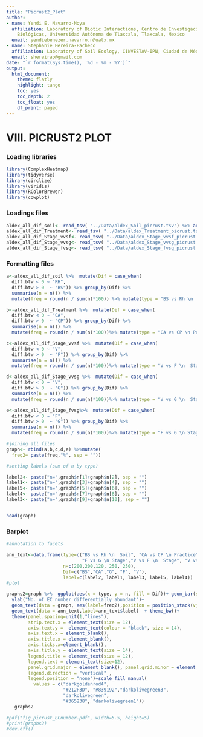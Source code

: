 ```yaml
---
title: "Picrust2_Plot"
author:
- name: Yendi E. Navarro-Noya
  affiliation: Laboratory of Biotic Interactions, Centro de Investigación en Ciencias
    Biológicas, Universidad Autónoma de Tlaxcala, Tlaxcala, Mexico
  email: yendiebenezer.navarro.n@uatx.mx
- name: Stephanie Hereira-Pacheco
  affiliation: Laboratory of Soil Ecology, CINVESTAV-IPN, Ciudad de México, Mexico
  email: shereirap@gmail.com
date: "`r format(Sys.time(), '%d - %m - %Y')`"
output:
  html_document:
    theme: flatly
    highlight: tango
    toc: yes
    toc_depth: 2
    toc_float: yes
    df_print: paged
---
```


# VIII. PICRUST2 PLOT

### Loading libraries

```r
library(ComplexHeatmap)
library(tidyverse)
library(circlize)
library(viridis)
library(RColorBrewer)
library(cowplot)
```

### Loadings files

```r

aldex_all_dif_soil<- read_tsv( "../Data/aldex_Soil_picrust.tsv") %>% arrange(diff.btw)
aldex_all_dif_Treatment<- read_tsv( "../Data/aldex_Treatment_picrust.tsv")%>% arrange(diff.btw)
aldex_all_dif_Stage_vvsf<- read_tsv( "../Data/aldex_Stage_vvsf_picrust.tsv")%>% arrange(diff.btw)
aldex_all_dif_Stage_vvsg<- read_tsv( "../Data/aldex_Stage_vvsg_picrust.tsv")%>% arrange(diff.btw)
aldex_all_dif_Stage_fvsg<- read_tsv( "../Data/aldex_Stage_fvsg_picrust.tsv")%>% arrange(diff.btw)


```

### Formatting files

```r
a<-aldex_all_dif_soil %>%  mutate(Dif = case_when(
  diff.btw < 0 ~ "RH",
  diff.btw > 0  ~ "BS")) %>% group_by(Dif) %>%
  summarise(n = n()) %>% 
  mutate(freq = round(n / sum(n)*100)) %>% mutate(type = "BS vs Rh \n  Soil")

b<-aldex_all_dif_Treatment %>%  mutate(Dif = case_when(
  diff.btw < 0 ~ "CA",
  diff.btw > 0  ~ "CP")) %>% group_by(Dif) %>%
  summarise(n = n()) %>%
  mutate(freq = round(n / sum(n)*100))%>% mutate(type = "CA vs CP \n Practice")

c<-aldex_all_dif_Stage_vvsf %>%  mutate(Dif = case_when(
  diff.btw < 0 ~ "V",
  diff.btw > 0  ~ "F")) %>% group_by(Dif) %>%
  summarise(n = n()) %>%
  mutate(freq = round(n / sum(n)*100))%>% mutate(type = "V vs F \n  Stage")

d<-aldex_all_dif_Stage_vvsg %>%  mutate(Dif = case_when(
  diff.btw < 0 ~ "V",
  diff.btw > 0  ~ "G")) %>% group_by(Dif) %>%
  summarise(n = n()) %>%
  mutate(freq = round(n / sum(n)*100))%>% mutate(type = "V vs G \n  Stage")

e<-aldex_all_dif_Stage_fvsg%>%  mutate(Dif = case_when(
  diff.btw < 0 ~ "F",
  diff.btw > 0  ~ "G")) %>% group_by(Dif) %>%
  summarise(n = n()) %>%
  mutate(freq = round(n / sum(n)*100))%>% mutate(type = "F vs G \n Stage")

#joining all files
graph<- rbind(a,b,c,d,e) %>%mutate(
  freq2= paste(freq,"%", sep = ""))

#setting labels (sum of n by type)

label2<- paste("n=",graph$n[1]+graph$n[2], sep = "")
label1<- paste("n=",graph$n[3]+graph$n[4], sep = "")
label5<- paste("n=",graph$n[5]+graph$n[6], sep = "")
label4<- paste("n=",graph$n[7]+graph$n[8], sep = "")
label3<- paste("n=",graph$n[9]+graph$n[10], sep = "")


head(graph)
```

### Barplot

```r

#annotation to facets

ann_text<-data.frame(type=c("BS vs Rh \n  Soil", "CA vs CP \n Practice",
                            "F vs G \n Stage","V vs F \n  Stage", "V vs G \n  Stage"),
                     n=c(200,200,120, 250, 250),
                     Dif=c("BS","CA","G", "F", "V"),
                     label=c(label2, label1, label3, label5, label4))
#plot

graphs2=graph %>%  ggplot(aes(x = type, y = n, fill = Dif))+ geom_bar(stat = "identity",color="black")+facet_wrap(vars(type), scales = "free_x", ncol = 5)+
  ylab("No. of EC number differentially abundant")+
  geom_text(data = graph, aes(label=freq2),position = position_stack(vjust = 0.5),  size=4, color = "gold3", fontface="bold")+
  geom_text(data = ann_text,label=ann_text$label)  + theme_bw()+
  theme(panel.spacing=unit(1,"lines"), 
        strip.text.x = element_text(size = 12),
        axis.text.y =  element_text(colour = "black", size = 14),
        axis.text.x = element_blank(),
        axis.title.x = element_blank(), 
        axis.ticks.x=element_blank(), 
        axis.title.y = element_text(size = 14), 
        legend.title = element_text(size = 12),
        legend.text = element_text(size=12), 
        panel.grid.major = element_blank(), panel.grid.minor = element_blank(),
        legend.direction = "vertical" ,
        legend.position = "none")+scale_fill_manual(
          values = c("darkgoldenrod4",
                     "#212F3D", "#839192","darkolivegreen3",
                     "darkolivegreen",
                     "#365238", "darkolivegreen1"))
   graphs2

#pdf("fig_picrust_ECnumber.pdf", width=5.5, height=5)
#print(graphs2)
#dev.off()
```